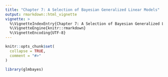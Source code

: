 ```yaml
---
title: "Chapter 7: A Selection of Bayesian Generalized Linear Models"
output: rmarkdown::html_vignette
vignette: >
  %\VignetteIndexEntry{Chapter 7: A Selection of Bayesian Generalized Linear Models}
  %\VignetteEngine{knitr::rmarkdown}
  %\VignetteEncoding{UTF-8}
---
```


```r
knitr::opts_chunk$set(
  collapse = TRUE,
  comment = "#>"
)
```

```r
library(glmbayes)
```

